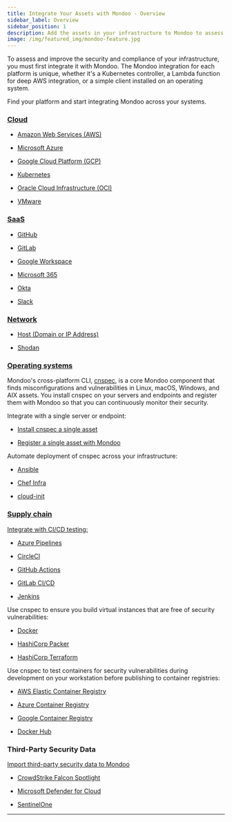 ```yaml
---
title: Integrate Your Assets with Mondoo - Overview
sidebar_label: Overview
sidebar_position: 1
description: Add the assets in your infrastructure to Mondoo to assess their security and compliance
image: /img/featured_img/mondoo-feature.jpg
---
```


To assess and improve the security and compliance of your infrastructure, you must first integrate it with Mondoo. The Mondoo integration for each platform is unique, whether it's a Kubernetes controller, a Lambda function for deep AWS integration, or a simple client installed on an operating system.

Find your platform and start integrating Mondoo across your systems.

### [Cloud](/platform/infra/cloud/overview/)

- [Amazon Web Services (AWS)](/platform/infra/cloud/aws/aws-overview/)

- [Microsoft Azure](/platform/infra/cloud/azure/overview/)

- [Google Cloud Platform (GCP)](/platform/infra/cloud/gcp/overview/)

- [Kubernetes](/platform/infra/cloud/kubernetes/overview/)

- [Oracle Cloud Infrastructure (OCI)](/platform/infra/cloud/oci/)

- [VMware](/platform/infra/cloud/vmware/)

### [SaaS](/platform/infra/saas/overview/)

- [GitHub](/platform/infra/saas/github/)

- [GitLab](/platform/infra/saas/gitlab/)

- [Google Workspace](/platform/infra/saas/google_workspace/)

- [Microsoft 365](/platform/infra/saas/ms365/overview/)

- [Okta](/platform/infra/saas/okta/)

- [Slack](/platform/infra/saas/slack/)

### [Network](/platform/infra/networking/overview/)

- [Host (Domain or IP Address)](/platform/infra/networking/domain-ip/)

- [Shodan](/platform/infra/networking/shodan/)

### [Operating systems](/platform/infra/opsys/osoverview/)

Mondoo's cross-platform CLI, [cnspec](/cnspec/cnspec-about/), is a core Mondoo component that finds misconfigurations and vulnerabilities in Linux, macOS, Windows, and AIX assets. You install cnspec on your servers and endpoints and register them with Mondoo so that you can continuously monitor their security.

Integrate with a single server or endpoint:

- [Install cnspec a single asset](/cnspec/)

- [Register a single asset with Mondoo](/cnspec/cnspec-adv-install/registration/)

Automate deployment of cnspec across your infrastructure:

- [Ansible](/platform/infra/opsys/automation/ansible/)

- [Chef Infra](/platform/infra/opsys/automation/chef/)

- [cloud-init](/platform/infra/opsys/automation/cloudinit/)

### [Supply chain](/platform/infra/supply/overview/)

[Integrate with CI/CD testing:](/platform/infra/supply/cicd/overview/)

- [Azure Pipelines](/platform/infra/supply/cicd/azure-pipelines/)

- [CircleCI](/platform/infra/supply/cicd/circleci/)

- [GitHub Actions](/platform/infra/supply/cicd/github-actions/)

- [GitLab CI/CD](/platform/infra/supply/cicd/gitlab/)

- [Jenkins](/platform/infra/supply/cicd/jenkins/)

Use cnspec to ensure you build virtual instances that are free of security vulnerabilities:

- [Docker](/cnspec/supplychain/docker/)

- [HashiCorp Packer](/cnspec/supplychain/packer/)

- [HashiCorp Terraform](/cnspec/supplychain/terraform/)

Use cnspec to test containers for security vulnerabilities during development on your workstation before publishing to container registries:

- [AWS Elastic Container Registry](/cnspec/supplychain/registry/aws_ecr/)

- [Azure Container Registry](/cnspec/supplychain/registry/azure_acr/)

- [Google Container Registry](/cnspec/supplychain/registry/gcp_gcr/)

- [Docker Hub](/cnspec/supplychain/registry/docker_hub/)

### Third-Party Security Data

[Import third-party security data to Mondoo](/platform/infra/imports/overview/)

- [CrowdStrike Falcon Spotlight](/platform/infra/imports/crowdstrike/)

- [Microsoft Defender for Cloud](/platform/infra/imports/defender/)

- [SentinelOne](/platform/infra/imports/sentinelone/)

---
